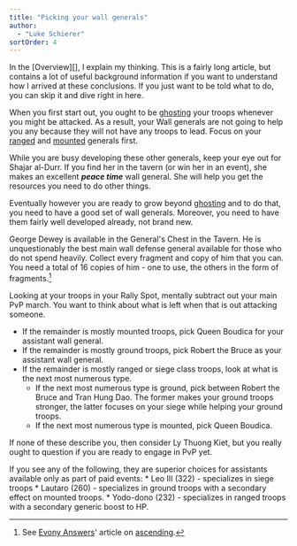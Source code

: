 ```yaml
---
title: "Picking your wall generals"
author: 
  - "Luke Schierer"
sortOrder: 4
---
```


<Banner type="info" >
    In the [Overview][], I explain my thinking.  This is a fairly long article, but
    contains a lot of useful background information if you want to understand how I
    arrived at these conclusions. If you just want to be told what to do, you can
    skip it and dive right in here.
</Banner>

When you first start out, you ought to be [ghosting][] your troops whenever you
might be attacked.  As a result, your Wall generals are not going to help you
any because they will not have any troops to lead. Focus on your [ranged][] and
[mounted][] generals first.

While you are busy developing these other generals, keep your eye out for
Shajar al-Durr.  If you find her in the tavern (or win her in an event), she
makes an excellent _**peace time**_ wall general.  She will help you get the
resources you need to do other things.

Eventually however you are ready to grow beyond [ghosting][] and to do that,
you need to have a good set of wall generals.  Moreover, you need to have them
fairly well developed already, not brand new.

George Dewey is available in the General's Chest in the Tavern.  He is
unquestionably the best main wall defense general available for those who do
not spend heavily.  Collect every fragment and copy of him that you can.  You
need a total of 16 copies of him - one to use, the others in the form of
fragments.[^230107-2]  

Looking at your troops in your Rally Spot, mentally subtract out your main PvP
march. You want to think about what is left when that is out attacking someone.

* If the remainder is mostly mounted troops, pick Queen Boudica for your assistant wall general.
* If the remainder is mostly ground troops, pick Robert the Bruce as your assistant wall general.
* If the remainder is mostly ranged or siege class troops, look at what is the
  next most numerous type.
  * If the next most numerous type is ground, pick between Robert the Bruce and
    Tran Hung Dao.  The former makes your ground troops stronger, the latter
    focuses on your siege while helping your ground troops.
  * If the next most numerous type is mounted, pick Queen Boudica.

If none of these describe you, then consider Ly Thuong Kiet, but you really
ought to question if you are ready to engage in PvP yet.

<Banner header="Event Participants" type="info" >
    If you see any of the following, they are superior choices for assistants available only as part of paid events:
    * Leo III (322) - specializes in siege troops
    * Lautaro (260) - specializes in ground troops with a secondary effect on mounted troops.
    * Yodo-dono (232) - specializes in ranged troops with a secondary generic boost to HP.
</Banner>

[^230107-2]: See [Evony Answers][]' article on [ascending][].

[Evony Answers]: <https://www.evonyanswers.com>

[ascending]: <https://www.evonyanswers.com/post/evony-ascending-enhancement-awakened-upgrades>

[ranged]: <ranged>

[Overview]: <overview.md>

[mounted]: <mounted>

[ghosting]: <https://www.evonytkrguide.com/guides/evony-tkr-guide-to-ghosting-troops>
